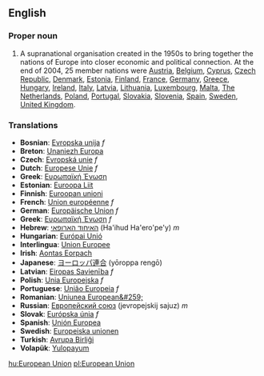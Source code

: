 {{wikipedia}}
==English==
===Proper noun===
#A supranational organisation created in the 1950s to bring together the nations of Europe into closer economic and political connection. At the end of 2004, 25 member nations were [[Austria]], [[Belgium]], [[Cyprus]], [[Czech Republic]], [[Denmark]], [[Estonia]], [[Finland]], [[France]], [[Germany]], [[Greece]], [[Hungary]], [[Ireland]], [[Italy]], [[Latvia]], [[Lithuania]], [[Luxembourg]], [[Malta]], [[The Netherlands]], [[Poland]], [[Portugal]], [[Slovakia]], [[Slovenia]], [[Spain]], [[Sweden]], [[United Kingdom]].

=== Translations ===
*'''Bosnian''': [[Evropska unija]] ''f''
*'''Breton''': [[Unaniezh Europa]]
*'''Czech''': [[Εvropská unie]] ''f''
*'''Dutch''': [[Europese Unie]] ''f''
*'''Greek''': [[Ευρωπαϊκή Ένωση]]
*'''Estonian''': [[Euroopa Liit]]
*'''Finnish''': [[Euroopan unioni]]
*'''French''': [[Union européenne]] ''f''
*'''German''': [[Europäische Union]] ''f''
*'''Greek''': [[Ευρωπαϊκή Ένωση]] ''f''
*'''Hebrew''': [[האיחוד הארופאי]] (Ha'ihud Ha'ero'pe'y) ''m''
*'''Hungarian''': [[Európai Unió]]
*'''Interlingua''': [[Union Europee]]
*'''Irish''': [[Aontas Eorpach]]
*'''Japanese''': [[ヨーロッパ連合]] (yōroppa rengō)
*'''Latvian''': [[Eiropas Savienība]] ''f''
*'''Polish''': [[Unia Europejska]] ''f''
*'''Portuguese''': [[União Europeia]] ''f''
*'''Romanian''': [[Uniunea European&#259;]]
*'''Russian''': [[Европейский союз]] (jevropejskij sajuz) ''m''
*'''Slovak''': [[Európska únia]] ''f''
*'''Spanish''': [[Unión Europea]]
*'''Swedish''': [[Europeiska unionen]]
*'''Turkish''': [[Avrupa Birliği]]
*'''Volapük''': [[Yulopayum]]

[[hu:European Union]]
[[pl:European Union]]
